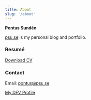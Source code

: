 ```yaml
---
title: About
slug: '/about'
---
```


**Pontus Sundén**

[psu.se](/) is my personal blog and portfolio.

### Resumé

[Download CV](/robots.txt)

### Contact

Email: [pontus@psu.se](mailto:pontus@psu.se)

[My DEV Profile](https://dev.to/pontus)
